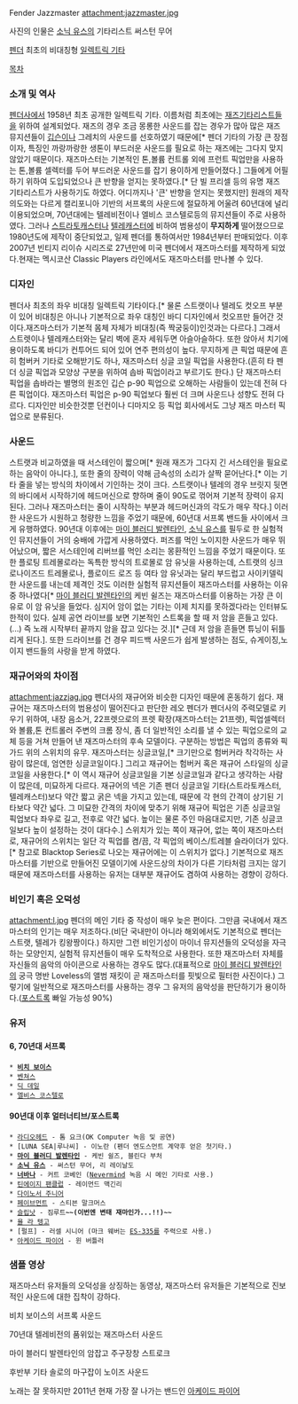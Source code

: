 Fender Jazzmaster
attachment:jazzmaster.jpg

사진의 인물은 [[소닉 유스]]의 기타리스트 써스턴 무어

[[펜더]] 최초의 비대칭형 [[일렉트릭 기타]]

[[목차]]

=== 소개 및 역사 ===
[[펜더]]사에서 1958년 최초 공개한 일렉트릭 기타. 
이름처럼 최초에는 [[재즈]]기타리스트들을 위하여 설계되었다. 재즈의 경우 조금 몽롱한 사운드를 잡는 경우가 많아 많은 재즈 뮤지션들이 [[깁슨]]이나 그레치의 사운드를 선호하였기 때문에[* 펜더 기타의 가장 큰 장점이자, 특징인 까랑까랑한 생톤이 부드러운 사운드를 필요로 하는 재즈에는 그다지 맞지 않았기 때문이다. 재즈마스터는 기본적인 톤,볼륨 컨트롤 외에 프런트 픽업만을 사용하는 톤,볼륨 셀렉터를 두어 부드러운 사운드를 잡기 용이하게 만들어졌다.] 그들에게 어필하기 위하여 도입되었으나 큰 반향을 얻지는 못하였다.[* 단 빌 프리셀 등의 유명 재즈 기타리스트가 사용하기도 하였다. 어디까지나 '큰' 반향을 얻지는 못했지만] 
원래의 제작 의도와는 다르게 캘리포니아 기반의 서프록의 사운드에 절묘하게 어울려 60년대에 널리 이용되었으며, 70년대에는 텔레비전이나 엘비스 코스텔로등의 뮤지션들이 주로 사용하였다.
그러나 [[스트라토캐스터]]나 [[텔레캐스터]]에 비하여 범용성이 '''무지하게''' 떨어졌으므로 1980년도에 제작이 중단되었고, 일제 펜더를 통하여서만 1984년부터 판매되었다. 이후 2007년 빈티지 리이슈 시리즈로 27년만에 미국 펜더에서 재즈마스터를 제작하게 되었다.현재는 멕시코산 Classic Players 라인에서도 재즈마스터를 만나볼 수 있다.

=== 디자인 ===
펜더사 최초의 좌우 비대칭 일렉트릭 기타이다.[* 물론 스트랫이나 텔레도 컷오프 부분이 있어 비대칭은 아니나 기본적으로 좌우 대칭인 바디 디자인에서 컷오프만 들어간 것이다.재즈마스터가 기본적 몸체 자체가 비대칭(즉 짝궁둥이)인것과는 다르다.] 그래서 스트렛이나 텔레캐스터와는 달리 벽에 혼자 세워두면 아슬아슬하다. 또한 앉아서 치기에 용이하도록 바디가 컨투어드 되어 있어 연주 편의성이 높다. 무지하게 큰 픽업 때문에 흔히 험버커 기타로 오해받기도 하나, 재즈마스터 싱글 코일 픽업을 사용한다.(흔히 타 펜더 싱글 픽업과 모양상 구분을 위하여 솝바 픽업이라고 부르기도 한다.)
단 재즈마스터 픽업을 솝바라는 별명의 원조인 깁슨 p-90 픽업으로 오해하는 사람들이 있는데 전혀 다른 픽업이다. 재즈마스터 픽업은 p-90 픽업보다 훨씬 더 크며 사운드나 성향도 전혀 다르다. 디자인만 비슷한것뿐 던컨이나 디마지오 등 픽업 회사에서도 그냥 재즈 마스터 픽업으로 분류된다.

=== 사운드 ===
스트랫과 비교하였을 때 서스테인이 짧으며[* 원래 재즈가 그다지 긴 서스테인을 필요로 하는 음악이 아니다.], 또한 줄의 장력이 약해 금속성의 소리가 살짝 묻어난다.[* 이는 기타 줄을 넣는 방식의 차이에서 기인하는 것이 크다. 스트랫이나 텔레의 경우 브릿지 뒷면의 바디에서 시작하기에 헤드머신으로 향하며 줄이 90도로 꺾어져 기본적 장력이 유지된다. 그러나 재즈마스터는 줄이 시작하는 부분과 헤드머신과의 각도가 매우 작다.] 이러한 사운드가 시원하고 청량한 느낌을 주었기 때문에, 60년대 서프록 밴드들 사이에서 크게 유행하였다. 90년대 이후에는 [[마이 블러디 발렌타인]], [[소닉 유스]]를 필두로 한 실험적인 뮤지션들이 거의 숭배에 가깝게 사용하였다. 퍼즈를 먹인 노이지한 사운드가 매우 뛰어났으며, 짧은 서스테인에 리버브를 먹인 소리는 몽환적인 느낌을 주었기 때문이다. 또한 플로팅 트레몰로라는 독특한 방식의 트로몰로 암 유닛을 사용하는데, 스트랫의 싱크로나이즈드 트레몰로나, 플로이드 로즈 등 여타 암 유닛과는 달리 부드럽고 사이키델릭한 사운드를 내는데 제격인 것도 이러한 실험적 뮤지션들이 재즈마스터를 사용하는 이유 중 하나였다[* [[마이 블러디 발렌타인]]의 케빈 쉴즈는 재즈마스터를 이용하는 가장 큰 이유로 이 암 유닛을 들었다. 심지어 암이 없는 기타는 이제 치지를 못하겠다라는 인터뷰도 한적이 있다. 실제 공연 라이브를 보면 기본적인 스트록을 할 때 저 암을 흔들고 있다.(...) 즉 노래 시작부터 끝까지 암을 잡고 있다는 것.][* 근데 저 암을 흔들면 튜닝이 뒤틀리게 된다.].
또한 드라이브를 건 경우 피드백 사운드가 쉽게 발생하는 점도, 슈게이징,노이지 밴드들의 사랑을 받게 하였다.

=== 재규어와의 차이점 ===
attachment:jazzjag.jpg
펜더사의 재규어와 비슷한 디자인 때문에 혼동하기 쉽다. 재규어는 재즈마스터의 범용성이 떨어진다고 판단한 레오 펜더가 펜더사의 주력모델로 키우기 위하여, 내장 음소거, 22프렛으로의 프렛 확장(재즈마스터는 21프렛), 픽업셀렉터와 볼륨,톤 컨트롤러 주변의 크롬 장식, 좀 더 일반적인 소리를 낼 수 있는 픽업으로의 교체 등을 거쳐 만들어 낸 재즈마스터의 후속 모델이다.
구분하는 방법은 픽업의 종류와 픽가드 위의 스위치의 유무. 재즈마스터는 싱글코일,[* 크기만으로 험버커라 착각하는 사람이 많은데, 엄연한 싱글코일이다.] 그리고 재규어는 험버커 혹은 재규어 스타일의 싱글 코일을 사용한다.[* 이 역시 재규어 싱글코일을 기본 싱글코일과 같다고 생각하는 사람이 많은데, 미묘하게 다르다. 재규어의 넥은 기존 펜더 싱글코일 기타(스트라토캐스터, 텔레캐스터)보다 약간 짧고 굵은 넥을 가지고 있는데, 때문에 각 현의 간격이 상기된 기타보다 약간 넓다. 그 미묘한 간격의 차이에 맞추기 위해 재규어 픽업은 기존 싱글코일 픽업보다 좌우로 길고, 전후로 약간 넓다. 높이는 물론 주인 마음대로지만, 기존 싱글코일보다 높이 설정하는 것이 대다수.]
스위치가 있는 쪽이 재규어, 없는 쪽이 재즈마스터로, 재규어의 스위치는 일단 각 픽업를 켬/끔, 각 픽업의 베이스/트레블 슬라이더가 있다.[* 참고로 Blacktop Series로 나오는 재규어에는 이 스위치가 없다.]
기본적으로 재즈마스터를 기반으로 만들어진 모델이기에 사운드상의 차이가 다른 기타처럼 크지는 않기 때문에 재즈마스터를 사용하는 유저는 대부분 재규어도 겸하여 사용하는 경향이 강하다.

=== 비인기 혹은 오덕성 ===
attachment:l.jpg
펜더의 메인 기타 중 작성이 매우 늦은 편이다. 그만큼 국내에서 재즈마스터의 인기는 매우 저조하다.(비단 국내만이 아니라 해외에서도 기본적으로 펜더는 스트랫, 텔레가 킹왕짱이다.) 하지만 그런 비인기성이 마이너 뮤지션들의 오덕성을 자극하는 모양인지, 실험적 뮤지션들이 매우 도착적으로 사용한다. 또한 재즈마스터 자체를 자신들의 음악의 아이콘으로 사용하는 경우도 많다.(대표적으로 [[마이 블러디 발렌타인]]의 궁극 명반 Loveless의 앨범 재킷이 곧 재즈마스터를 핏빛으로 필터한 사진이다.) 그렇기에 일반적으로 재즈마스터를 사용하는 경우 그 유저의 음악성을 판단하기가 용이하다.([[포스트록]] 빠일 가능성 90%)

=== 유저 ===
==== 6, 70년대 서프록 ====
 * '''[[비치 보이스]]'''
 * [[벤쳐스]]
 * [[딕 데일]]
 * [[엘비스 코스텔로]]

==== 90년대 이후 얼터너티브/포스트록 ====
 * [[라디오헤드]] - 톰 요크(OK Computer 녹음 및 공연)
 * [LUNA SEA|루나씨] - 이노란 (펜더 엔도스먼트 계약후 얻은 첫기타.)
 * '''[[마이 블러디 발렌타인]]''' - 케빈 쉴즈, 블린다 부처
 * '''[[소닉 유스]]''' - 써스턴 무어, 리 레이날도
 * '''[[너바나]]''' - 커트 코베인 ([[Nevermind]] 녹음 시 메인 기타로 사용.)
 * [[틴에이지 팬클럽]] - 레이먼드 맥긴리
 * [[다이노서 주니어]]
 * [[페이브먼트]] - 스티븐 말크머스
 * [[슬립낫]] - 짐루트'''~~(이번엔 변태 재마인가...!!)~~'''
 * [[욜 라 텡고]]
 * [펄프] - 러셀 시니어 (마크 웨버는 [[ES-335]]를 주력으로 사용.)
 * [[아케이드 파이어]] - 윈 버틀러

=== 샘플 영상 ===
{{{#!html
<object width="425" height="349"><param name="movie" value="http://www.youtube.com/v/djzslrQrTyI?version=3&amp;hl=ko_KR"></param><param name="allowFullScreen" value="true"></param><param name="allowscriptaccess" value="always"></param><embed src="http://www.youtube.com/v/djzslrQrTyI?version=3&amp;hl=ko_KR" type="application/x-shockwave-flash" width="425" height="349" allowscriptaccess="always" allowfullscreen="true"></embed></object>
}}}
재즈마스터 유저들의 오덕성을 상징하는 동영상, 재즈마스터 유저들은 기본적으로 진보적인 사운드에 대한 집착이 강하다.

{{{#!html
<object width="425" height="349"><param name="movie" value="http://www.youtube.com/v/Grj7sjQ0_p4?version=3&amp;hl=ko_KR"></param><param name="allowFullScreen" value="true"></param><param name="allowscriptaccess" value="always"></param><embed src="http://www.youtube.com/v/Grj7sjQ0_p4?version=3&amp;hl=ko_KR" type="application/x-shockwave-flash" width="425" height="349" allowscriptaccess="always" allowfullscreen="true"></embed></object>
}}}
비치 보이스의 서프록 사운드

{{{#!html
<object width="560" height="349"><param name="movie" value="http://www.youtube.com/v/BKgyjw478B8?version=3&amp;hl=ko_KR"></param><param name="allowFullScreen" value="true"></param><param name="allowscriptaccess" value="always"></param><embed src="http://www.youtube.com/v/BKgyjw478B8?version=3&amp;hl=ko_KR" type="application/x-shockwave-flash" width="560" height="349" allowscriptaccess="always" allowfullscreen="true"></embed></object>
}}}
70년대 텔레비전의 품위있는 재즈마스터 사운드

{{{#!html
<object width="560" height="349"><param name="movie" value="http://www.youtube.com/v/3DEnwUAzPG4?version=3&amp;hl=ko_KR"></param><param name="allowFullScreen" value="true"></param><param name="allowscriptaccess" value="always"></param><embed src="http://www.youtube.com/v/3DEnwUAzPG4?version=3&amp;hl=ko_KR" type="application/x-shockwave-flash" width="560" height="349" allowscriptaccess="always" allowfullscreen="true"></embed></object>
}}}
마이 블러디 발렌타인의 암잡고 주구장창 스트로크

{{{#!html
<object width="425" height="349"><param name="movie" value="http://www.youtube.com/v/PuIVOrE3F_U?version=3&amp;hl=ko_KR"></param><param name="allowFullScreen" value="true"></param><param name="allowscriptaccess" value="always"></param><embed src="http://www.youtube.com/v/PuIVOrE3F_U?version=3&amp;hl=ko_KR" type="application/x-shockwave-flash" width="425" height="349" allowscriptaccess="always" allowfullscreen="true"></embed></object>
}}}
후반부 기타 솔로의 마구잡이 노이즈 사운드

{{{#!html
<object width="425" height="349"><param name="movie" value="http://www.youtube.com/v/zhiv_SnC5OQ?version=3&amp;hl=ko_KR"></param><param name="allowFullScreen" value="true"></param><param name="allowscriptaccess" value="always"></param><embed src="http://www.youtube.com/v/zhiv_SnC5OQ?version=3&amp;hl=ko_KR" type="application/x-shockwave-flash" width="425" height="349" allowscriptaccess="always" allowfullscreen="true"></embed></object>
}}}
노래는 잘 못하지만 2011년 현재 가장 잘 나가는 밴드인 [[아케이드 파이어]]
